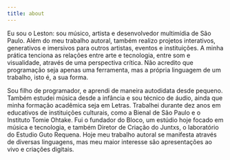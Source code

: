 ```yaml
---
title: about
---
```

Eu sou o Leston: sou músico, artista e desenvolvedor multimídia de São Paulo. Além do meu trabalho autoral, também realizo projetos interativos, generativos e imersivos para outros artistas, eventos e instituições. A minha prática tenciona as relações entre arte e tecnologia, entre som e visualidade, através de  uma perspectiva crítica. Não acredito que programação seja apenas uma ferramenta, mas a própria linguagem de um trabalho, isto é, a sua forma.

Sou filho de programador, e aprendi de maneira autodidata desde pequeno. Também estudei música desde a infância e sou técnico de áudio, ainda que minha formação acadêmica seja em Letras. Trabalhei durante dez anos em educativos de instituições culturais, como a Bienal de São Paulo e o Instituto Tomie Ohtake. Fui o fundador do Bloco, um estúdio hoje focado em música e tecnologia, e também Diretor de Criação do Juntxs, o laboratório do Estudio Guto Requena. Hoje meu trabalho autoral se manifesta através de diversas linguagens, mas meu maior interesse são apresentações ao vivo e criações digitais.
